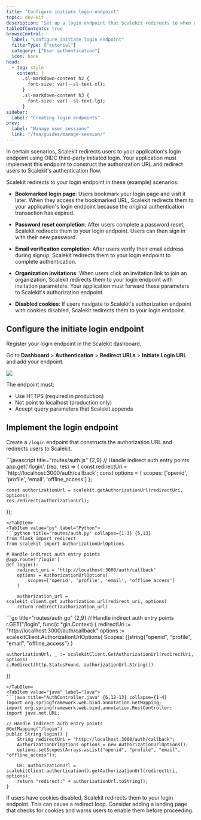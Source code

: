 ```yaml
---
title: "Configure initiate login endpoint"
topic: dev-kit
description: "Set up a login endpoint that Scalekit redirects to when users access your application through indirect entry points"
tableOfContents: true
browseCentral:
  label: "Configure initiate login endpoint"
  filterType: ["tutorial"]
  category: ["User authentication"]
  icon: book
head:
  - tag: style
    content: |
      .sl-markdown-content h2 {
        font-size: var(--sl-text-xl);
      }
      .sl-markdown-content h3 {
        font-size: var(--sl-text-lg);
      }
sidebar:
  label: "Creating login endpoints"
prev:
  label: "Manage user sessions"
  link: "/fsa/guides/manage-session/"
---
```



In certain scenarios, Scalekit redirects users to your application's login endpoint using OIDC third-party initiated login. Your application must implement this endpoint to construct the authorization URL and redirect users to Scalekit's authentication flow.

Scalekit redirects to your login endpoint in these (example) scenarios:

- **Bookmarked login page**: Users bookmark your login page and visit it later. When they access the bookmarked URL, Scalekit redirects them to your application's login endpoint because the original authentication transaction has expired.

- **Password reset completion**: After users complete a password reset, Scalekit redirects them to your login endpoint. Users can then sign in with their new password.

- **Email verification completion**: After users verify their email address during signup, Scalekit redirects them to your login endpoint to complete authentication.

- **Organization invitations**: When users click an invitation link to join an organization, Scalekit redirects them to your login endpoint with invitation parameters. Your application must forward these parameters to Scalekit's authorization endpoint.

- **Disabled cookies**: If users navigate to Scalekit's authorization endpoint with cookies disabled, Scalekit redirects them to your login endpoint.

## Configure the initiate login endpoint

Register your login endpoint in the Scalekit dashboard.

Go to **Dashboard** > **Authentication** > **Redirect URLs** > **Initiate Login URL** and add your endpoint.

![](@/assets/docs/intitate-login-endpoint/add-initiate-login-url.png)

The endpoint must:
- Use HTTPS (required in production)
- Not point to localhost (production only)
- Accept query parameters that Scalekit appends

## Implement the login endpoint

Create a `/login` endpoint that constructs the authorization URL and redirects users to Scalekit.

<Tabs syncKey="tech-stack">
  <TabItem value="node" label="Node.js">
  ```javascript title="routes/auth.js" {2,9}
  // Handle indirect auth entry points
  app.get('/login', (req, res) => {
    const redirectUri = 'http://localhost:3000/auth/callback';
    const options = {
      scopes: ['openid', 'profile', 'email', 'offline_access']
    };

    const authorizationUrl = scalekit.getAuthorizationUrl(redirectUri, options);
    res.redirect(authorizationUrl);
  });
  ```
  </TabItem>
  <TabItem value="py" label="Python">
  ```python title="routes/auth.py" collapse={1-3} {5,13}
  from flask import redirect
  from scalekit import AuthorizationUrlOptions

  # Handle indirect auth entry points
  @app.route('/login')
  def login():
      redirect_uri = 'http://localhost:3000/auth/callback'
      options = AuthorizationUrlOptions(
          scopes=['openid', 'profile', 'email', 'offline_access']
      )

      authorization_url = scalekit_client.get_authorization_url(redirect_uri, options)
      return redirect(authorization_url)
  ```
  </TabItem>
  <TabItem value="go" label="Go">
  ```go title="routes/auth.go" {2,9}
  // Handle indirect auth entry points
  r.GET("/login", func(c *gin.Context) {
    redirectUri := "http://localhost:3000/auth/callback"
    options := scalekitClient.AuthorizationUrlOptions{
      Scopes: []string{"openid", "profile", "email", "offline_access"}
    }

    authorizationUrl, _ := scalekitClient.GetAuthorizationUrl(redirectUri, options)
    c.Redirect(http.StatusFound, authorizationUrl.String())
  })
  ```
  </TabItem>
  <TabItem value="java" label="Java">
  ```java title="AuthController.java" {6,12-13} collapse={1-4}
  import org.springframework.web.bind.annotation.GetMapping;
  import org.springframework.web.bind.annotation.RestController;
  import java.net.URL;

  // Handle indirect auth entry points
  @GetMapping("/login")
  public String login() {
      String redirectUri = "http://localhost:3000/auth/callback";
      AuthorizationUrlOptions options = new AuthorizationUrlOptions();
      options.setScopes(Arrays.asList("openid", "profile", "email", "offline_access"));

      URL authorizationUrl = scalekitClient.authentication().getAuthorizationUrl(redirectUri, options);
      return "redirect:" + authorizationUrl.toString();
  }
  ```
  </TabItem>
</Tabs>


<Aside type="caution">
If users have cookies disabled, Scalekit redirects them to your login endpoint. This can cause a redirect loop. Consider adding a landing page that checks for cookies and warns users to enable them before proceeding.
</Aside>